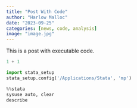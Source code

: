 ```yaml
---
title: "Post With Code"
author: "Harlow Malloc"
date: "2023-09-25"
categories: [news, code, analysis]
image: "image.jpg"
---
```


This is a post with executable code.

```python
1 + 1
```

```python
import stata_setup
stata_setup.config('/Applications/Stata', 'mp')
```

```python
%%stata
sysuse auto, clear
describe
```